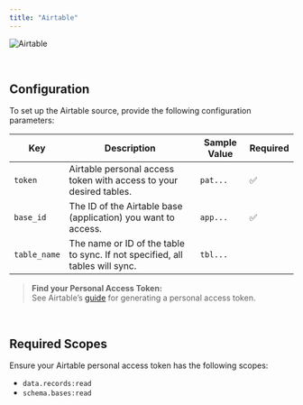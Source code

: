 ```yaml
---
title: "Airtable"
---
```



![Airtable](https://1000logos.net/wp-content/uploads/2022/05/Airtable-Logo.png)

<br/>

## Configuration

To set up the Airtable source, provide the following configuration parameters:

| Key           | Description                                                                    | Sample Value   | Required |
| ------------- | ------------------------------------------------------------------------------ | -------------- | -------- |
| `token`       | Airtable personal access token with access to your desired tables.             | `pat...`       | ✅        |
| `base_id`     | The ID of the Airtable base (application) you want to access.                  | `app...`       | ✅        |
| `table_name`  | The name or ID of the table to sync. If not specified, all tables will sync.    | `tbl...`       |          |

> **Find your Personal Access Token:**  
> See Airtable’s [guide](https://airtable.com/developers/web/guides/personal-access-tokens) for generating a personal access token.

<br/>

## Required Scopes

Ensure your Airtable personal access token has the following scopes:

- `data.records:read`
- `schema.bases:read`

<br/>
